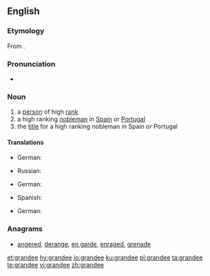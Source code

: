 ==English==

===Etymology===
From {{etyl|la|en}} {{term|grandis||large, great|lang=la}}.

===Pronunciation===
* {{IPA|/ɡɹænˈdiː/|lang=en}}

===Noun===
{{en-noun}}

# a [[person]] of high [[rank]]
# a high ranking [[nobleman]] in [[Spain]] or [[Portugal]]
# the [[title]] for a high ranking nobleman in Spain or Portugal

====Translations====
{{trans-top|person of high rank}}
* German: {{t|de|Grande|m}}
{{trans-mid}}
* Russian: {{t+|ru|вельмо́жа|m}} {{qualifier|dated}}
{{trans-bottom}}

{{trans-top|high ranking nobleman in Spain or Portugal}}
* German: {{t|de|Grande|m}}
{{trans-mid}}
* Spanish: {{t+|es|grande|m}}
{{trans-bottom}}

{{trans-top|title for a high ranking nobleman in Spain or Portugal}}
* German: {{t|de|Grande|m}}
{{trans-mid}}
{{trans-bottom}}

===Anagrams===
* [[angered#English|angered]], [[derange#English|derange]], [[en garde#English|en garde]], [[enraged#English|enraged]], [[grenade#English|grenade]]

[[et:grandee]]
[[hy:grandee]]
[[io:grandee]]
[[ku:grandee]]
[[pl:grandee]]
[[ta:grandee]]
[[te:grandee]]
[[vi:grandee]]
[[zh:grandee]]